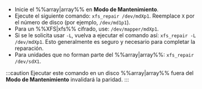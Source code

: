 - Inicie el %%array|array%% en **Modo de Mantenimiento**.
- Ejecute el siguiente comando: `xfs_repair /dev/mdXp1`. Reemplace `X` por el número de disco (por ejemplo, `/dev/md1p1`).
- Para un %%XFS|xfs%% cifrado, use: `/dev/mapper/mdXp1`.
- Si se le solicita usar `-L`, vuelva a ejecutar el comando así: `xfs_repair -L /dev/mdXp1`. Esto generalmente es seguro y necesario para completar la reparación.
- Para unidades que no forman parte del %%array|array%%: `xfs_repair /dev/sdX1`.

:::caution
Ejecutar este comando en un disco %%array|array%% fuera del **Modo de Mantenimiento** invalidará la paridad.
:::
